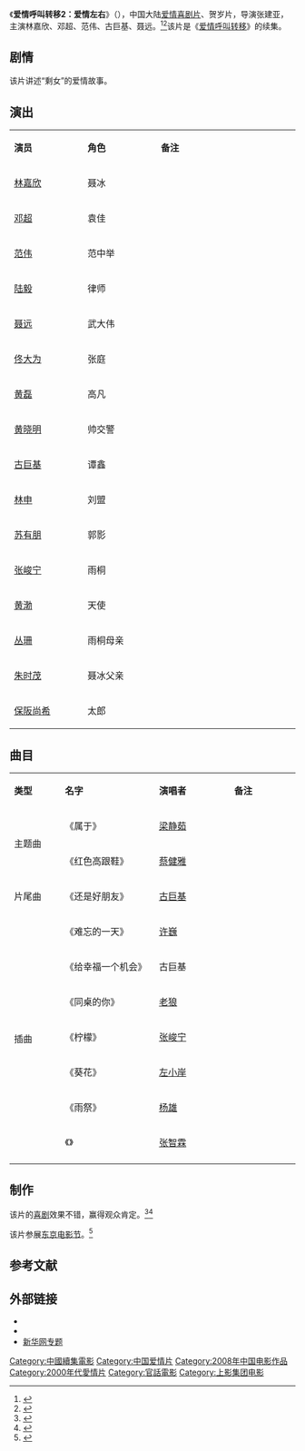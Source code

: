 {{电影信息框
| 片名     = 爱情呼叫转移2：爱情左右
| 电影原名 = ''{{lang|en|Fit Lover}}''
| 图像     = Fit Lover poster.jpg
| 图像说明 = 海报
| 导演     = [[张建亚|张建亚]]
| 监制     = 
| 制片     = 韩三平、孙健君、任仲伦
| 编剧     = 束焕、伊能静
| 原著     = 
| 主演     = 林嘉欣<br>邓超<br>范伟<br>古巨基<br>聂远
| 配乐     = 谭伊哲、秦天
| 摄影     = 智磊、刘尔康、赵新
| 剪辑     = 一丁、马小珺
| 制片商   = 
| 发行商   = 上海电影集团公司
| 上映日期 = 2008年11月28日（中国大陆）
| 片长     = 110分钟
| 产地     = {{CHNML}}
| 语言     = 普通话
| 预算     = 
| 票房     = 
| 前集     = 《[[爱情呼叫转移|爱情呼叫转移]]》
| 续集     = 
}}
《'''爱情呼叫转移2：爱情左右'''》（{{lang-en|''Fit Lover''}}），中国大陆[[爱情片|爱情]][[喜剧片|喜剧片]]、贺岁片，导演张建亚，主演林嘉欣、邓超、范伟、古巨基、聂远。<ref>{{cite web |url=http://news.xinhuanet.com/audio/2008-11/27/content_10419365.htm |title=贺岁电影 《爱情呼叫转移2：爱情左右》公映 |accessdate=2014-04-09 |date=2008-11-27 |work=新华网 |archive-date=2014-05-02 |archive-url=https://web.archive.org/web/20140502141631/http://news.xinhuanet.com/audio/2008-11/27/content_10419365.htm |dead-url=no }}</ref><ref>{{cite web |url=http://yule.sohu.com/20090831/n266349711.shtml |title=巡展电影介绍：《爱情呼叫转移2：爱情左右》 |accessdate=2014-04-09 |date=2009-08-31 |work=搜狐 |archive-date=2014-04-13 |archive-url=https://web.archive.org/web/20140413131328/http://yule.sohu.com/20090831/n266349711.shtml |dead-url=no }}</ref>该片是《[[爱情呼叫转移|爱情呼叫转移]]》的续集。

==剧情==
该片讲述“剩女”的爱情故事。

== 演出 ==
{|class="wikitable" width="20%"
|- style="background:cornflowerblue; color:white" align=center
|style="width:5%"|'''演员'''||style="width:5%"|'''角色'''||style="width:10%"|'''备注'''
|-
| [[林嘉欣|林嘉欣]] || 聂冰 ||   
|-
| [[邓超|邓超]] || 袁佳||   
|- 
| [[范伟|范伟]] || 范中举 ||   
|- 
| [[陆毅|陆毅]] || 律师 ||   
|-
| [[聂远|聂远]] || 武大伟 || 
|-
| [[佟大为|佟大为]] || 张庭 ||   
|- 
| [[黄磊|黄磊]] || 高凡 ||
|-
| [[黄晓明|黄晓明]] || 帅交警 ||
|-
| [[古巨基|古巨基]] || 谭鑫 ||
|- 
| [[林申|林申]] || 刘盟 ||   
|-
| [[苏有朋|苏有朋]] || 郭影 ||
|-
| [[张峻宁|张峻宁]] || 雨桐 ||
|-
| [[黄渤|黄渤]] || 天使 ||
|-
| [[丛珊|丛珊]] || 雨桐母亲 ||
|-
| [[朱时茂|朱时茂]] || 聂冰父亲 ||
|-
| [[保阪尚希|保阪尚希]] || 太郎 ||
|}

==曲目==
{|class="wikitable" width="30%" 
|- style="background:green; color:white" 
| style="width:5%"|'''类型''' ||style="width:10%"|'''名字'''||style="width:8%"|'''演唱者'''||style="width:7%"|'''备注'''
|-
|rowspan="2" | 主题曲|| 《属于》|| [[梁静茹|梁静茹]] || 
|- 
| 《红色高跟鞋》|| [[蔡健雅|蔡健雅]] || 
|-
| 片尾曲||《还是好朋友》 || [[古巨基|古巨基]] ||
|-
|rowspan="8" | 插曲|| 《难忘的一天》 || [[许巍|许巍]] || 
|- 
| 《给幸福一个机会》 || 古巨基 || 
|- 
| 《同桌的你》 ||[[老狼|老狼]] || 
|- 
| 《柠檬》 || [[张峻宁|张峻宁]] || 
|- 
| 《葵花》 || [[左小岸|左小岸]] ||   
|- 
| 《雨祭》 || [[杨雄|杨雄]] ||   
|- 
| 《{{lang|en|Happy Day}}》 || [[张智霖|张智霖]] ||   
|- 
|}

==制作==
该片的[[喜剧|喜剧]]效果不错，赢得观众肯定。<ref>{{cite web |url=http://ent.sina.com.cn/m/c/2008-12-01/09122273821.shtml |title=《爱呼2：爱情左右》十大看点全解析(图) |accessdate=2014-04-09 |date=2008-12-01 |work=新浪 |archive-date=2014-04-13 |archive-url=https://web.archive.org/web/20140413123845/http://ent.sina.com.cn/m/c/2008-12-01/09122273821.shtml |dead-url=no }}</ref><ref>{{cite web |url=http://ent.qq.com/a/20081118/000237.htm |title=《爱情呼叫转移2：爱情左右》试映“笑果”不错 |accessdate=2014-04-09 |date=2008-11-18 |work=腾讯网 |archive-date=2014-04-13 |archive-url=https://web.archive.org/web/20140413130439/http://ent.qq.com/a/20081118/000237.htm |dead-url=no }}</ref>

该片参展[[东京电影节|东京电影节]]。<ref>{{cite web |url=http://ent.hunantv.com/d/x/20091009/446557.html |title=东京电影节“中国电影周”单元展映影片：《爱情左右》 |accessdate=2014-04-09 |date=2009-10-09 |work=湖南卫视 |archive-date=2014-04-13 |archive-url=https://web.archive.org/web/20140413131218/http://ent.hunantv.com/d/x/20091009/446557.html |dead-url=no }}</ref>

==参考文献==
{{reflist}}

== 外部链接==
* {{douban}}
*{{imdb title|1340761|愛情左右}}
* [http://news.xinhuanet.com/ent/2008-11/18/content_10375556.htm 新华网专题]{{Wayback|url=http://news.xinhuanet.com/ent/2008-11/18/content_10375556.htm |date=20101009150245 }}
{{蘇有朋}}
{{徐峥}}
{{黄渤}}
{{古巨基}}
{{DEFAULTSORT:Ai爱情}}
[[Category:中國續集電影|Category:中國續集電影]]
[[Category:中国爱情片|Category:中国爱情片]]
[[Category:2008年中国电影作品|Category:2008年中国电影作品]]
[[Category:2000年代愛情片|Category:2000年代愛情片]]
[[Category:官話電影|Category:官話電影]]
[[Category:上影集团电影|Category:上影集团电影]]